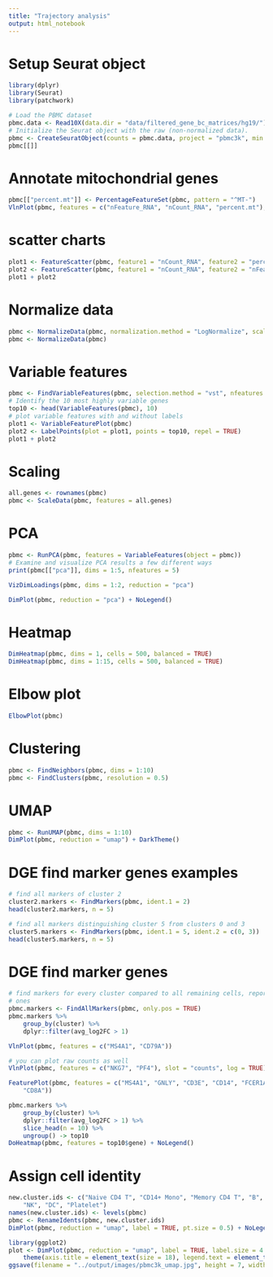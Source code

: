 ```yaml
---
title: "Trajectory analysis"
output: html_notebook
---
```


# Setup Seurat object
```R
library(dplyr)
library(Seurat)
library(patchwork)

# Load the PBMC dataset
pbmc.data <- Read10X(data.dir = "data/filtered_gene_bc_matrices/hg19/")
# Initialize the Seurat object with the raw (non-normalized data).
pbmc <- CreateSeuratObject(counts = pbmc.data, project = "pbmc3k", min.cells = 3, min.features = 200)
pbmc[[]]
```

# Annotate mitochondrial genes
```R
pbmc[["percent.mt"]] <- PercentageFeatureSet(pbmc, pattern = "^MT-")
VlnPlot(pbmc, features = c("nFeature_RNA", "nCount_RNA", "percent.mt"), ncol = 3)
```

# scatter charts
```R
plot1 <- FeatureScatter(pbmc, feature1 = "nCount_RNA", feature2 = "percent.mt")
plot2 <- FeatureScatter(pbmc, feature1 = "nCount_RNA", feature2 = "nFeature_RNA")
plot1 + plot2
```

# Normalize data
```R
pbmc <- NormalizeData(pbmc, normalization.method = "LogNormalize", scale.factor = 10000)
pbmc <- NormalizeData(pbmc)
```

# Variable features
```R
pbmc <- FindVariableFeatures(pbmc, selection.method = "vst", nfeatures = 2000)
# Identify the 10 most highly variable genes
top10 <- head(VariableFeatures(pbmc), 10)
# plot variable features with and without labels
plot1 <- VariableFeaturePlot(pbmc)
plot2 <- LabelPoints(plot = plot1, points = top10, repel = TRUE)
plot1 + plot2
```

# Scaling
```R
all.genes <- rownames(pbmc)
pbmc <- ScaleData(pbmc, features = all.genes)
```

# PCA
```R
pbmc <- RunPCA(pbmc, features = VariableFeatures(object = pbmc))
# Examine and visualize PCA results a few different ways
print(pbmc[["pca"]], dims = 1:5, nfeatures = 5)

VizDimLoadings(pbmc, dims = 1:2, reduction = "pca")

DimPlot(pbmc, reduction = "pca") + NoLegend()
```

# Heatmap
```R
DimHeatmap(pbmc, dims = 1, cells = 500, balanced = TRUE)
DimHeatmap(pbmc, dims = 1:15, cells = 500, balanced = TRUE)
```

# Elbow plot
```R
ElbowPlot(pbmc)
```

# Clustering 
```R
pbmc <- FindNeighbors(pbmc, dims = 1:10)
pbmc <- FindClusters(pbmc, resolution = 0.5)
```

# UMAP
```R
pbmc <- RunUMAP(pbmc, dims = 1:10)
DimPlot(pbmc, reduction = "umap") + DarkTheme()
```

# DGE find marker genes examples
```R
# find all markers of cluster 2
cluster2.markers <- FindMarkers(pbmc, ident.1 = 2)
head(cluster2.markers, n = 5)

# find all markers distinguishing cluster 5 from clusters 0 and 3
cluster5.markers <- FindMarkers(pbmc, ident.1 = 5, ident.2 = c(0, 3))
head(cluster5.markers, n = 5)
```

# DGE find marker genes
```R
# find markers for every cluster compared to all remaining cells, report only the positive
# ones
pbmc.markers <- FindAllMarkers(pbmc, only.pos = TRUE)
pbmc.markers %>%
    group_by(cluster) %>%
    dplyr::filter(avg_log2FC > 1)

VlnPlot(pbmc, features = c("MS4A1", "CD79A"))

# you can plot raw counts as well
VlnPlot(pbmc, features = c("NKG7", "PF4"), slot = "counts", log = TRUE)

FeaturePlot(pbmc, features = c("MS4A1", "GNLY", "CD3E", "CD14", "FCER1A", "FCGR3A", "LYZ", "PPBP",
    "CD8A"))

pbmc.markers %>%
    group_by(cluster) %>%
    dplyr::filter(avg_log2FC > 1) %>%
    slice_head(n = 10) %>%
    ungroup() -> top10
DoHeatmap(pbmc, features = top10$gene) + NoLegend()
```

# Assign cell identity
```R
new.cluster.ids <- c("Naive CD4 T", "CD14+ Mono", "Memory CD4 T", "B", "CD8 T", "FCGR3A+ Mono",
    "NK", "DC", "Platelet")
names(new.cluster.ids) <- levels(pbmc)
pbmc <- RenameIdents(pbmc, new.cluster.ids)
DimPlot(pbmc, reduction = "umap", label = TRUE, pt.size = 0.5) + NoLegend()

library(ggplot2)
plot <- DimPlot(pbmc, reduction = "umap", label = TRUE, label.size = 4.5) + xlab("UMAP 1") + ylab("UMAP 2") +
    theme(axis.title = element_text(size = 18), legend.text = element_text(size = 18)) + guides(colour = guide_legend(override.aes = list(size = 10)))
ggsave(filename = "../output/images/pbmc3k_umap.jpg", height = 7, width = 12, plot = plot, quality = 50)
```
